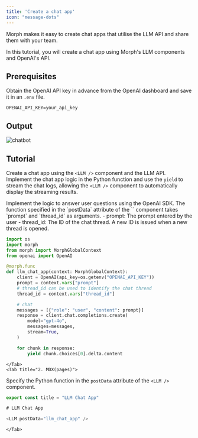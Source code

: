 ```yaml
---
title: 'Create a chat app'
icon: "message-dots"
---
```


Morph makes it easy to create chat apps that utilise the LLM API and share them with your team.

In this tutorial, you will create a chat app using Morph's LLM components and OpenAI's API.

## Prerequisites

Obtain the OpenAI API key in advance from the OpenAI dashboard and save it in an `.env` file.

```shell .env
OPENAI_API_KEY=your_api_key
```

## Output

![chatbot](/assets/images/docs/tutorial/llm_chat_app.png)

## Tutorial

Create a chat app using the `<LLM />` component and the LLM API.
Implement the chat app logic in the Python function and use the `yield` to stream the chat logs, allowing the `<LLM />` component to automatically display the streaming results.

<Tabs>
    <Tab title="1. Python">
Implement the logic to answer user questions using the OpenAI SDK.
The function specified in the `postData` attribute of the `<LLM />` component takes `prompt` and `thread_id` as arguments.
- prompt: The prompt entered by the user
- thread_id: The ID of the chat thread. A new ID is issued when a new thread is opened.

```python
import os
import morph
from morph import MorphGlobalContext
from openai import OpenAI

@morph.func
def llm_chat_app(context: MorphGlobalContext):
    client = OpenAI(api_key=os.getenv("OPENAI_API_KEY"))
    prompt = context.vars["prompt"]
    # thread_id can be used to identify the chat thread
    thread_id = context.vars["thread_id"]

    # chat
    messages = [{"role": "user", "content": prompt}]
    response = client.chat.completions.create(
        model="gpt-4o",
        messages=messages,
        stream=True,
    )

    for chunk in response:
        yield chunk.choices[0].delta.content

```
    </Tab>
    <Tab title="2. MDX(pages)">
Specify the Python function in the `postData` attribute of the `<LLM />` component.

```typescript
export const title = "LLM Chat App"

# LLM Chat App

<LLM postData="llm_chat_app" />

```
    </Tab>
</Tabs>
